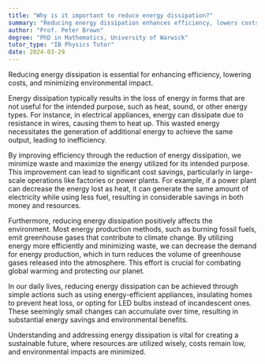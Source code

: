 ```yaml
---
title: "Why is it important to reduce energy dissipation?"
summary: "Reducing energy dissipation enhances efficiency, lowers costs, and minimizes environmental impact, making it crucial for sustainable practices and resource conservation."
author: "Prof. Peter Brown"
degree: "PhD in Mathematics, University of Warwick"
tutor_type: "IB Physics Tutor"
date: 2024-03-29
---
```


Reducing energy dissipation is essential for enhancing efficiency, lowering costs, and minimizing environmental impact.

Energy dissipation typically results in the loss of energy in forms that are not useful for the intended purpose, such as heat, sound, or other energy types. For instance, in electrical appliances, energy can dissipate due to resistance in wires, causing them to heat up. This wasted energy necessitates the generation of additional energy to achieve the same output, leading to inefficiency.

By improving efficiency through the reduction of energy dissipation, we minimize waste and maximize the energy utilized for its intended purpose. This improvement can lead to significant cost savings, particularly in large-scale operations like factories or power plants. For example, if a power plant can decrease the energy lost as heat, it can generate the same amount of electricity while using less fuel, resulting in considerable savings in both money and resources.

Furthermore, reducing energy dissipation positively affects the environment. Most energy production methods, such as burning fossil fuels, emit greenhouse gases that contribute to climate change. By utilizing energy more efficiently and minimizing waste, we can decrease the demand for energy production, which in turn reduces the volume of greenhouse gases released into the atmosphere. This effort is crucial for combating global warming and protecting our planet.

In our daily lives, reducing energy dissipation can be achieved through simple actions such as using energy-efficient appliances, insulating homes to prevent heat loss, or opting for LED bulbs instead of incandescent ones. These seemingly small changes can accumulate over time, resulting in substantial energy savings and environmental benefits.

Understanding and addressing energy dissipation is vital for creating a sustainable future, where resources are utilized wisely, costs remain low, and environmental impacts are minimized.
    